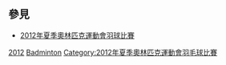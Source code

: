 {{NoteTA|G1=Sports}}

== 參見 ==
* [[2012年夏季奧林匹克運動會羽球比賽|2012年夏季奧林匹克運動會羽球比賽]]

[[Category:各年夏季奧林匹克運動會羽球運動員|2012]]
[[Category:2012年夏季奧林匹克運動會運動員|Badminton]]
[[Category:2012年夏季奧林匹克運動會羽毛球比賽|Category:2012年夏季奧林匹克運動會羽毛球比賽]]